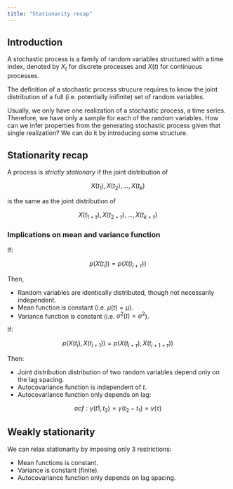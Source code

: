 ```yaml
---
title: "Stationarity recap"
---
```


## Introduction

A stochastic process is a family of random variables structured with a time index, denoted by $X_t$ for discrete processes and $X(t)$ for continuous processes.

The definition of a stochastic process strucure requires to know the joint distribution of a full  (i.e. potentially inifinite) set of random variables.

Usually, we only have one realization of a stochastic process, a time series. Therefore, we have only a sample for each of the random variables. How can we 
infer properties from the generating stochastic process given that single realization? We can do it by introducing some structure.

## Stationarity recap

A process is *strictly stationary* if the joint distribution of

$$X(t_1), X(t_2), ..., X(t_k)$$

is the same as the joint distribution of 

$$X(t_{1 + \tau}), X(t_{2 + \tau}), ..., X(t_{k + \tau})$$

### Implications on mean and variance function

If:


$$p(X(t_i)) = p(X(t_{i + \tau}))$$

Then, 

- Random variables are identically distributed, though not necessarily independent.
- Mean function is constant (i.e. $\mu(t) = \mu$).
- Variance function is constant (i.e. $\sigma^2(t) = \sigma^2$).

If:

$$p(X(t_i), X(t_{i+1})) = p(X(t_{i+\tau}), X(t_{i+1+\tau}))$$

Then:

- Joint distribution distribution of two random variables depend only on the lag spacing.
- Autocovariance function is independent of $t$.
- Autocovariance function only depends on lag:

$$acf: \gamma(t1, t_2) = \gamma(t_2 - t_1) = \gamma(\tau)$$

## Weakly stationarity

We can relax stationarity by imposing only 3 restrictions:

- Mean functions is constant.
- Variance is constant (finite).
- Autocovariance function only depends on lag spacing.

